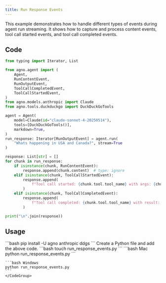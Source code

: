 ```yaml
---
title: Run Response Events
---
```


This example demonstrates how to handle different types of events during agent run streaming. It shows how to capture and process content events, tool call started events, and tool call completed events.

## Code

```python cookbook/agents/other/run_response_events.py
from typing import Iterator, List

from agno.agent import (
    Agent,
    RunContentEvent,
    RunOutputEvent,
    ToolCallCompletedEvent,
    ToolCallStartedEvent,
)
from agno.models.anthropic import Claude
from agno.tools.duckduckgo import DuckDuckGoTools

agent = Agent(
    model=Claude(id="claude-sonnet-4-20250514"),
    tools=[DuckDuckGoTools()],
    markdown=True,
)
run_response: Iterator[RunOutputEvent] = agent.run(
    "Whats happening in USA and Canada?", stream=True
)

response: List[str] = []
for chunk in run_response:
    if isinstance(chunk, RunContentEvent):
        response.append(chunk.content)  # type: ignore
    elif isinstance(chunk, ToolCallStartedEvent):
        response.append(
            f"Tool call started: {chunk.tool.tool_name} with args: {chunk.tool.tool_args}"  # type: ignore
        )
    elif isinstance(chunk, ToolCallCompletedEvent):
        response.append(
            f"Tool call completed: {chunk.tool.tool_name} with result: {chunk.tool.result}"  # type: ignore
        )

print("\n".join(response))
```

## Usage

<Steps>
  <Snippet file="create-venv-step.mdx" />

  <Step title="Install libraries">
    ```bash
    pip install -U agno anthropic ddgs
    ```
  </Step>
  <Snippet file="export-openai-api.mdx" />

  <Step title="Create a Python file">
    Create a Python file and add the above code.
    ```bash
    touch run_response_events.py
    ```
  </Step>

  <Step title="Run Agent">
    <CodeGroup>
    ```bash Mac
    python run_response_events.py
    ```
    
    ```bash Windows  
    python run_response_events.py
    ```
    </CodeGroup>
  </Step>

  <Snippet file="find-all-cookbooks.mdx" />
</Steps>